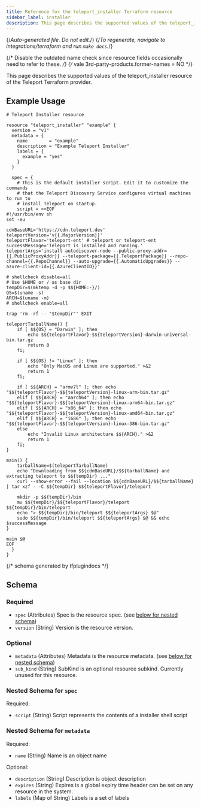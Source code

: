```yaml
---
title: Reference for the teleport_installer Terraform resource
sidebar_label: installer
description: This page describes the supported values of the teleport_installer resource of the Teleport Terraform provider.
---
```


{/*Auto-generated file. Do not edit.*/}
{/*To regenerate, navigate to integrations/terraform and run `make docs`.*/}

{/* Disable the outdated name check since resource fields occasionally need
to refer to these. */}
{/* vale 3rd-party-products.former-names = NO */}

This page describes the supported values of the teleport_installer resource of the Teleport Terraform provider.




## Example Usage

```hcl
# Teleport Installer resource

resource "teleport_installer" "example" {
  version = "v1"
  metadata = {
    name        = "example"
    description = "Example Teleport Installer"
    labels = {
      example = "yes"
    }
  }

  spec = {
    # This is the default installer script. Edit it to customize the commands
    # that the Teleport Discovery Service configures virtual machines to run to
    # install Teleport on startup.
    script = <<EOF
#!/usr/bin/env sh
set -eu

cdnBaseURL='https://cdn.teleport.dev'
teleportVersion='v{{.MajorVersion}}'
teleportFlavor='teleport-ent' # teleport or teleport-ent
successMessage='Teleport is installed and running.'
teleportArgs='install autodiscover-node --public-proxy-addr={{.PublicProxyAddr}} --teleport-package={{.TeleportPackage}} --repo-channel={{.RepoChannel}} --auto-upgrade={{.AutomaticUpgrades}} --azure-client-id={{.AzureClientID}}'

# shellcheck disable=all
# Use $HOME or / as base dir
tempDir=$(mktemp -d -p $${HOME:-}/)
OS=$(uname -s)
ARCH=$(uname -m)
# shellcheck enable=all

trap 'rm -rf -- "$tempDir"' EXIT

teleportTarballName() {
    if [ $${OS} = "Darwin" ]; then
        echo $${teleportFlavor}-$${teleportVersion}-darwin-universal-bin.tar.gz
        return 0
    fi;

    if [ $${OS} != "Linux" ]; then
        echo "Only MacOS and Linux are supported." >&2
        return 1
    fi;

    if [ $${ARCH} = "armv7l" ]; then echo "$${teleportFlavor}-$${teleportVersion}-linux-arm-bin.tar.gz"
    elif [ $${ARCH} = "aarch64" ]; then echo "$${teleportFlavor}-$${teleportVersion}-linux-arm64-bin.tar.gz"
    elif [ $${ARCH} = "x86_64" ]; then echo "$${teleportFlavor}-$${teleportVersion}-linux-amd64-bin.tar.gz"
    elif [ $${ARCH} = "i686" ]; then echo "$${teleportFlavor}-$${teleportVersion}-linux-386-bin.tar.gz"
    else
        echo "Invalid Linux architecture $${ARCH}." >&2
        return 1
    fi;
}

main() {
    tarballName=$(teleportTarballName)
    echo "Downloading from $${cdnBaseURL}/$${tarballName} and extracting teleport to $${tempDir} ..."
    curl --show-error --fail --location $${cdnBaseURL}/$${tarballName} | tar xzf - -C $${tempDir} $${teleportFlavor}/teleport

    mkdir -p $${tempDir}/bin
    mv $${tempDir}/$${teleportFlavor}/teleport $${tempDir}/bin/teleport
    echo "> $${tempDir}/bin/teleport $${teleportArgs} $@"
    sudo $${tempDir}/bin/teleport $${teleportArgs} $@ && echo $successMessage
}

main $@
EOF
  }
}
```

{/*  schema generated by tfplugindocs */}
## Schema

### Required

- `spec` (Attributes) Spec is the resource spec. (see [below for nested schema](#nested-schema-for-spec))
- `version` (String) Version is the resource version.

### Optional

- `metadata` (Attributes) Metadata is the resource metadata. (see [below for nested schema](#nested-schema-for-metadata))
- `sub_kind` (String) SubKind is an optional resource subkind. Currently unused for this resource.

### Nested Schema for `spec`

Required:

- `script` (String) Script represents the contents of a installer shell script


### Nested Schema for `metadata`

Required:

- `name` (String) Name is an object name

Optional:

- `description` (String) Description is object description
- `expires` (String) Expires is a global expiry time header can be set on any resource in the system.
- `labels` (Map of String) Labels is a set of labels
